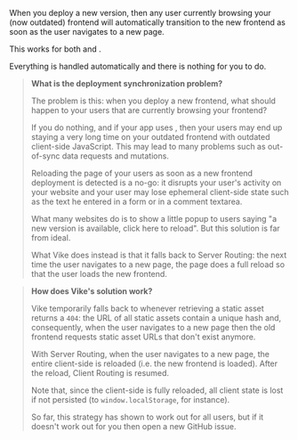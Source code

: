 
When you deploy a new version, then any user currently browsing your (now outdated) frontend will automatically transition to the new frontend as soon as the user navigates to a new page.

This works for both <Link text="Server Routing" href="/server-routing" /> and <Link text="Client Routing" href="/client-routing" />.

Everything is handled automatically and there is nothing for you to do.

> **What is the deployment synchronization problem?**
>
> The problem is this: when you deploy a new frontend, what should happen to your users that are currently browsing your frontend?
>
> If you do nothing, and if your app uses <Link text="Client Routing" href="/client-routing" />, then your users may end up staying a very long time on your outdated frontend with outdated client-side JavaScript. This may lead to many problems such as out-of-sync data requests and mutations.
>
> Reloading the page of your users as soon as a new frontend deployment is detected is a no-go: it disrupts your user's activity on your website and your user may lose ephemeral client-side state such as the text he entered in a form or in a comment textarea.
>
> What many websites do is to show a little popup to users saying "a new version is available, click here to reload". But this solution is far from ideal.
>
> What Vike does instead is that it falls back to Server Routing: the next time the user navigates to a new page, the page does a full reload so that the user loads the new frontend.

> **How does Vike's solution work?**
>
> Vike temporarily falls back to <Link text="Server Routing" href="/server-routing" /> whenever retrieving a static asset returns a `404`: the URL of all static assets contain a unique hash and, consequently, when the user navigates to a new page then the old frontend requests static asset URLs that don't exist anymore.
>
> With Server Routing, when the user navigates to a new page, the entire client-side is reloaded (i.e. the new frontend is loaded). After the reload, Client Routing is resumed.
>
> Note that, since the client-side is fully reloaded, all client state is lost if not persisted (to `window.localStorage`, for instance).
>
> So far, this strategy has shown to work out for all users, but if it doesn't work out for you then open a new GitHub issue.
